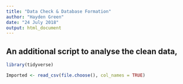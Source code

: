 ```yaml
---
title: "Data Check & Database Formation"
author: "Hayden Green"
date: "24 July 2018"
output: html_document
---
```


## An additional script to analyse the clean data, 

```r
library(tidyverse)
```

```r

Imported <- read_csv(file.choose(), col_names = TRUE)

```

```r

```

